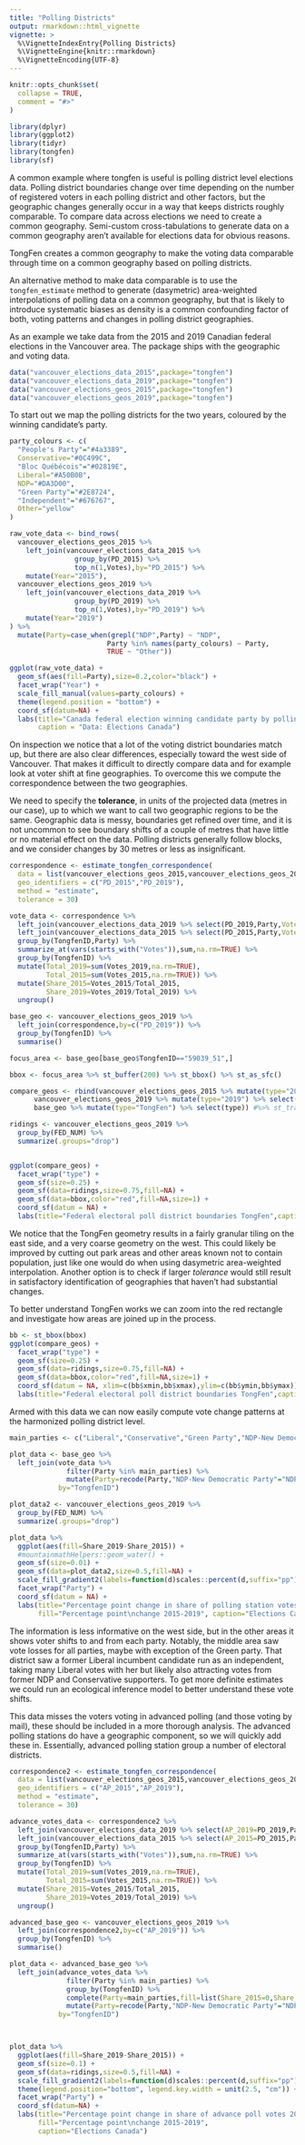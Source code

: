 ```yaml
---
title: "Polling Districts"
output: rmarkdown::html_vignette
vignette: >
  %\VignetteIndexEntry{Polling Districts}
  %\VignetteEngine{knitr::rmarkdown}
  %\VignetteEncoding{UTF-8}
---
```


```r
knitr::opts_chunk$set(
  collapse = TRUE,
  comment = "#>"
)
```

```r
library(dplyr)
library(ggplot2)
library(tidyr)
library(tongfen)
library(sf)
```


A common example where tongfen is useful is polling district level elections data. Polling district boundaries change over time depending on the number of registered voters in each polling district and other factors, but the geographic changes generally occur in a way that keeps districts roughly comparable. To compare data across elections we need to create a common geography. Semi-custom cross-tabulations to generate data on a common geography aren't available for elections data for obvious reasons.

TongFen creates a common geography to make the voting data comparable through time on a common geography based on polling districts.

An alternative method to make data comparable is to use the `tongfen_estimate` method to generate (dasymetric) area-weighted interpolations of polling data on a common geography, but that is likely to introduce systematic biases as density is a common confounding factor of both, voting patterns and changes in polling district geographies.

As an example we take data from the 2015 and 2019 Canadian federal elections in the Vancouver area. The package ships with the geographic and voting data.

```r
data("vancouver_elections_data_2015",package="tongfen")
data("vancouver_elections_data_2019",package="tongfen")
data("vancouver_elections_geos_2015",package="tongfen")
data("vancouver_elections_geos_2019",package="tongfen")
```

To start out we map the polling districts for the two years, coloured by the winning candidate's party.

```r
party_colours <- c(
  "People's Party"="#4a3389",
  Conservative="#0C499C",
  "Bloc Québécois"="#02819E",
  Liberal="#A50B0B",
  NDP="#DA3D00",
  "Green Party"="#2E8724",
  "Independent"="#676767",
  Other="yellow"
)

raw_vote_data <- bind_rows(
  vancouver_elections_geos_2015 %>% 
    left_join(vancouver_elections_data_2015 %>%
                group_by(PD_2015) %>%
                top_n(1,Votes),by="PD_2015") %>%
    mutate(Year="2015"),
  vancouver_elections_geos_2019 %>% 
    left_join(vancouver_elections_data_2019 %>%
                group_by(PD_2019) %>%
                top_n(1,Votes),by="PD_2019") %>%
    mutate(Year="2019")
) %>%
  mutate(Party=case_when(grepl("NDP",Party) ~ "NDP",
                        Party %in% names(party_colours) ~ Party,
                        TRUE ~ "Other"))

ggplot(raw_vote_data) +
  geom_sf(aes(fill=Party),size=0.2,color="black") +
  facet_wrap("Year") +
  scale_fill_manual(values=party_colours) +
  theme(legend.position = "bottom") +
  coord_sf(datum=NA) +
  labs(title="Canada federal election winning candidate party by polling district", 
       caption = "Data: Elections Canada")
```

On inspection we notice that a lot of the voting district boundaries match up, but there are also clear differences, especially toward the west side of Vancouver. That makes it difficult to directly compare data and for example look at voter shift at fine geographies. To overcome this we compute the correspondence between the two geographies.

We need to specify the **tolerance**, in units of the projected data (metres in our case), up to which we want to call two geographic regions to be the same. Geographic data is messy, boundaries get refined over time, and it is not uncommon to see boundary shifts of a couple of metres that have little or no material effect on the data. Polling districts generally follow blocks, and we consider changes by 30 metres or less as insignificant.

```r
correspondence <- estimate_tongfen_correspondence(
  data = list(vancouver_elections_geos_2015,vancouver_elections_geos_2019),
  geo_identifiers = c("PD_2015","PD_2019"),
  method = "estimate",
  tolerance = 30) 

vote_data <- correspondence %>% 
  left_join(vancouver_elections_data_2019 %>% select(PD_2019,Party,Votes_2019=Votes),by="PD_2019") %>%
  left_join(vancouver_elections_data_2015 %>% select(PD_2015,Party,Votes_2015=Votes),by=c("PD_2015","Party")) %>%
  group_by(TongfenID,Party) %>% 
  summarize_at(vars(starts_with("Votes")),sum,na.rm=TRUE) %>%
  group_by(TongfenID) %>%
  mutate(Total_2019=sum(Votes_2019,na.rm=TRUE),
         Total_2015=sum(Votes_2015,na.rm=TRUE)) %>%
  mutate(Share_2015=Votes_2015/Total_2015,
         Share_2019=Votes_2019/Total_2019) %>%
  ungroup() 
```





```r
base_geo <- vancouver_elections_geos_2019 %>% 
  left_join(correspondence,by=c("PD_2019")) %>%
  group_by(TongfenID) %>%
  summarise() 
```


```r
focus_area <- base_geo[base_geo$TongfenID=="59039_51",]

bbox <- focus_area %>% st_buffer(200) %>% st_bbox() %>% st_as_sfc()

compare_geos <- rbind(vancouver_elections_geos_2015 %>% mutate(type="2015") %>% select(type) ,#%>% st_transform(4326),
      vancouver_elections_geos_2019 %>% mutate(type="2019") %>% select(type) ,#%>% st_transform(4326),
      base_geo %>% mutate(type="TongFen") %>% select(type)) #%>% st_transform(4326)) %>% 

ridings <- vancouver_elections_geos_2019 %>% 
  group_by(FED_NUM) %>%
  summarize(.groups="drop") 


ggplot(compare_geos) +
  facet_wrap("type") +
  geom_sf(size=0.25) +
  geom_sf(data=ridings,size=0.75,fill=NA) +
  geom_sf(data=bbox,color="red",fill=NA,size=1) +
  coord_sf(datum = NA) +
  labs(title="Federal electoral poll district boundaries TongFen",caption="Elections Canada")
```

We notice that the TongFen geometry results in a fairly granular tiling on the east side, and a very coarse geometry on the west. This could likely be improved by cutting out park areas and other areas known not to contain population, just like one would do when using dasymetric area-weighted interpolation. Another option is to check if larger *tolerance* would still result in satisfactory identification of geographies that haven't had substantial changes.

To better understand TongFen works we can zoom into the red rectangle and investigate how areas are joined up in the process.

```r
bb <- st_bbox(bbox)
ggplot(compare_geos) +
  facet_wrap("type") +
  geom_sf(size=0.25) +
  geom_sf(data=ridings,size=0.75,fill=NA) +
  geom_sf(data=bbox,color="red",fill=NA,size=1) +
  coord_sf(datum = NA, xlim=c(bb$xmin,bb$xmax),ylim=c(bb$ymin,bb$ymax)) +
  labs(title="Federal electoral poll district boundaries TongFen",caption="Elections Canada")
```

Armed with this data we can now easily compute vote change patterns at the harmonized polling district level.

```r
main_parties <- c("Liberal","Conservative","Green Party","NDP-New Democratic Party")

plot_data <- base_geo %>%
  left_join(vote_data %>% 
              filter(Party %in% main_parties) %>%
              mutate(Party=recode(Party,"NDP-New Democratic Party"="NDP")),
            by="TongfenID") 

plot_data2 <- vancouver_elections_geos_2019 %>% 
  group_by(FED_NUM) %>%
  summarize(.groups="drop") 

plot_data %>% 
  ggplot(aes(fill=Share_2019-Share_2015)) +
  #mountainmathHelpers::geom_water() +
  geom_sf(size=0.01) +
  geom_sf(data=plot_data2,size=0.5,fill=NA) +
  scale_fill_gradient2(labels=function(d)scales::percent(d,suffix="pp")) +
  facet_wrap("Party") +
  coord_sf(datum = NA) +
  labs(title="Percentage point change in share of polling station votes 2015-2019",
       fill="Percentage point\nchange 2015-2019", caption="Elections Canada")
```

The information is less informative on the west side, but in the other areas it shows voter shifts to and from each party. Notably, the middle area saw vote losses for all parties, maybe with exception of the Green party. That district saw a former Liberal incumbent candidate run as an independent, taking many Liberal votes with her but likely also attracting votes from former NDP and Conservative supporters. To get more definite estimates we could run an ecological inference model to better understand these vote shifts.


This data misses the voters voting in advanced polling (and those voting by mail), these should be included in a more thorough analysis. The advanced polling stations do have a geographic component, so we will quickly add these in. Essentially, advanced polling station group a number of electoral districts. 

```r
correspondence2 <- estimate_tongfen_correspondence(
  data = list(vancouver_elections_geos_2015,vancouver_elections_geos_2019),
  geo_identifiers = c("AP_2015","AP_2019"),
  method = "estimate",
  tolerance = 30) 

advance_votes_data <- correspondence2 %>%
  left_join(vancouver_elections_data_2019 %>% select(AP_2019=PD_2019,Party,Votes_2019=Votes),by="AP_2019") %>%
  left_join(vancouver_elections_data_2015 %>% select(AP_2015=PD_2015,Party,Votes_2015=Votes),by=c("AP_2015","Party")) %>%
  group_by(TongfenID,Party) %>% 
  summarize_at(vars(starts_with("Votes")),sum,na.rm=TRUE) %>%
  group_by(TongfenID) %>%
  mutate(Total_2019=sum(Votes_2019,na.rm=TRUE),
         Total_2015=sum(Votes_2015,na.rm=TRUE)) %>%
  mutate(Share_2015=Votes_2015/Total_2015,
         Share_2019=Votes_2019/Total_2019) %>%
  ungroup() 
```


```r
advanced_base_geo <- vancouver_elections_geos_2019 %>% 
  left_join(correspondence2,by=c("AP_2019")) %>%
  group_by(TongfenID) %>%
  summarise()

plot_data <- advanced_base_geo %>%
  left_join(advance_votes_data %>% 
              filter(Party %in% main_parties) %>%
              group_by(TongfenID) %>%
              complete(Party=main_parties,fill=list(Share_2015=0,Share_2019=0)) %>%
              mutate(Party=recode(Party,"NDP-New Democratic Party"="NDP")),
            by="TongfenID") 



plot_data %>% 
  ggplot(aes(fill=Share_2019-Share_2015)) +
  geom_sf(size=0.1) +
  geom_sf(data=ridings,size=0.5,fill=NA) +
  scale_fill_gradient2(labels=function(d)scales::percent(d,suffix="pp")) +
  theme(legend.position="bottom", legend.key.width = unit(2.5, "cm")) +
  facet_wrap("Party") +
  coord_sf(datum=NA) +
  labs(title="Percentage point change in share of advance poll votes 2015-2019",
       fill="Percentage point\nchange 2015-2019",
       caption="Elections Canada")

```

